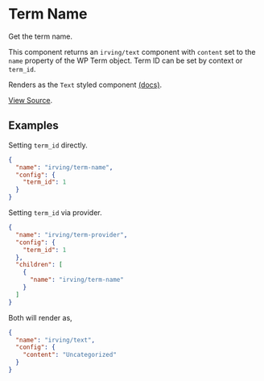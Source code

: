 <Meta title="WordPress Components|Term Name" />

# Term Name

Get the term name.

This component returns an `irving/text` component with `content` set to the `name` property of the WP Term object. Term ID can be set by context or `term_id`.

Renders as the `Text` styled component [(docs)](?path=/docs/styled-components-text--plain-text-example).

[View Source](https://github.com/alleyinteractive/wp-irving/tree/master/inc/components/components/term-name).

## Examples

Setting `term_id` directly.
```json
{
  "name": "irving/term-name",
  "config": {
    "term_id": 1
  }
}
```

Setting `term_id` via provider.
```json
{
  "name": "irving/term-provider",
  "config": {
    "term_id": 1
  },
  "children": [
    {
      "name": "irving/term-name"
    }
  ]
}
```

Both will render as,
```json
{
  "name": "irving/text",
  "config": {
    "content": "Uncategorized"
  }
}
```
